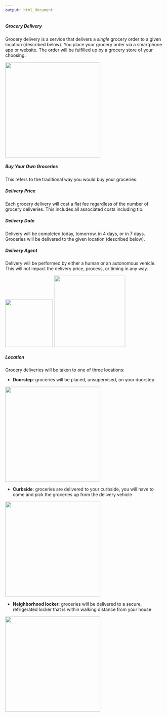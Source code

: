 ```yaml
---
output: html_document
---
```


##### Grocery Delivery
Grocery delivery is a service that delivers a *single* grocery order to a given location (described below). You place your grocery order via a smartphone app or website. The order will be fulfilled up by a grocery store of your choosing.


<img src=PostImages/Delivery.jpg width=300>


##### Buy Your Own Groceries
This refers to the traditional way you would buy your groceries.

##### Delivery Price
Each grocery delivery will cost a flat fee regardless of the number of grocery deliveries. This includes all associated costs including tip.

##### Delivery Date
Delivery will be completed today, tomorrow, in 4 days, or in 7 days. Groceries will be delivered to the given location (described below).

##### Delivery Agent
Delivery will be performed by either a human or an autonomous vehicle. This will not impact the delivery price, process, or timing in any way.

<img src=PostImages/Person.jpg width=150>
<img src=PostImages/Robot.jpg width=225>

##### Location
Grocery deliveries will be taken to one of three locations:

- **Doorstep**: groceries will be placed, unsupervised, on your doorstep

<img src=PostImages/Doorstep.jpg width=300>

- **Curbside**: groceries are delivered to your curbside, you will have to come and pick the groceries up from the delivery vehicle

<img src=PostImages/Curbside.png width=300>

- **Neighborhood locker**: groceries will be delivered to a secure, refrigerated locker that is within walking distance from your house

<img src=PostImages/Locker.jpg width=300>